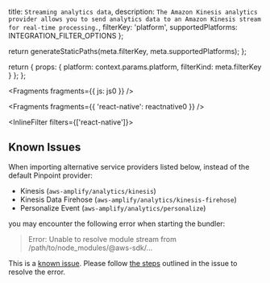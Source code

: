   title: `Streaming analytics data`,
  description: `The Amazon Kinesis analytics provider allows you to send analytics data to an Amazon Kinesis stream for real-time processing.`,
  filterKey: 'platform',
  supportedPlatforms: INTEGRATION_FILTER_OPTIONS
};



  return generateStaticPaths(meta.filterKey, meta.supportedPlatforms);
};

  return {
    props: {
      platform: context.params.platform,
      filterKind: meta.filterKey
    }
  };
};


<Fragments fragments={{ js: js0 }} />


<Fragments fragments={{ 'react-native': reactnative0 }} />

<InlineFilter filters={['react-native']}>

## Known Issues

When importing alternative service providers listed below, instead of the default Pinpoint provider:
* Kinesis (`aws-amplify/analytics/kinesis`)
* Kinesis Data Firehose (`aws-amplify/analytics/kinesis-firehose`)
* Personalize Event (`aws-amplify/analytics/personalize`)

you may encounter the following error when starting the bundler:

> Error: Unable to resolve module stream from /path/to/node_modules/@aws-sdk/...

This is a [known issue](https://github.com/aws/aws-sdk-js-v3/issues/4877). Please follow [the steps](https://github.com/aws/aws-sdk-js-v3/issues/4877#issuecomment-1656007484) 
outlined in the issue to resolve the error.

</InlineFilter>
